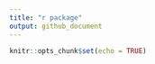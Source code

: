 ```yaml
---
title: "r package"
output: github_document
---
```


```r
knitr::opts_chunk$set(echo = TRUE)
```
